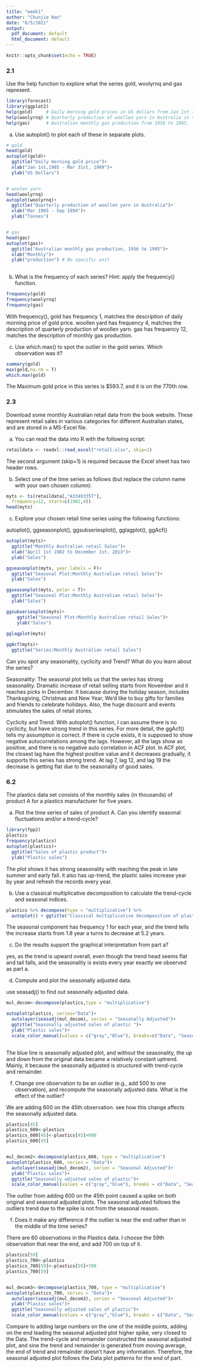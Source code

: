 ```yaml
---
title: "week1"
author: "Chunjie Nan"
date: "6/5/2021"
output:
  pdf_document: default
  html_document: default
---
```


```r
knitr::opts_chunk$set(echo = TRUE)
```

### 2.1
Use the help function to explore what the series gold, woolyrnq and gas represent.
```r
library(forecast)
library(ggplot2)
help(gold)     # Daily morning gold prices in US dollars from Jan 1st 1985 to Mar 31st 1989.
help(woolyrnq) # Quarterly production of woollen yarn in Australia in tonnes. Mar 1965 to Sep 1994.
help(gas)      # Australian monthly gas production from 1956 to 1995.

```

a. Use autoplot() to plot each of these in separate plots.
```r
# gold
head(gold)
autoplot(gold)+
  ggtitle("Daily morning gold price")+
  xlab("Jan 1st,1985 - Mar 31st, 1989")+
  ylab("US Dollars")


# woolen yarn
head(woolyrnq)
autoplot(woolyrnq)+
  ggtitle("Quarterly production of woollen yarn in Australia")+
  xlab("Mar 1965 - Sep 1994")+
  ylab("Tonnes")


# gas
head(gas)
autoplot(gas)+
  ggtitle("Australian monthly gas production, 1956 to 1995")+
  xlab("Monthly")+
  ylab("production") # No specific unit
  
```

b. What is the frequency of each series? Hint: apply the frequency() function.

```r
frequency(gold)
frequency(woolyrnq)
frequency(gas)

```
With frequency(),
gold has frequency 1, matches the description of daily morning price of gold price.
woollen yard has frequency 4, matches the description of quarterly production of woollen yarn.
gas has frequency 12, matches the description of monthly gas production.



c. Use which.max() to spot the outlier in the gold series. Which observation was it?

```r
summary(gold)
max(gold,na.rm = T)
which.max(gold)
```
The Maximum gold price in this series is $593.7, and it is on the 770th row.




### 2.3
Download some monthly Australian retail data from the book website. These represent retail sales in various categories for different Australian states, and are stored in a MS-Excel file.

a. You can read the data into R with the following script:

```r

retaildata <- readxl::read_excel("retail.xlsx", skip=1)
```
The second argument (skip=1) is required because the Excel sheet has two header rows.


b. Select one of the time series as follows (but replace the column name with your own chosen column):
```r
myts <- ts(retaildata[,"A3349335T"],
  frequency=12, start=c(1982,4))
head(myts)
```

c. Explore your chosen retail time series using the following functions:

autoplot(), ggseasonplot(), ggsubseriesplot(), gglagplot(), ggAcf()
```r
autoplot(myts)+
  ggtitle("Monthly Australian retail Sales")+
  xlab("April 1st 1982 to December 1st, 2013")+
  ylab("Sales")

ggseasonplot(myts, year.labels = F)+
  ggtitle("Seasonal Plot:Monthly Australian retail Sales")+
  ylab("Sales")

ggseasonplot(myts, polar = T)+
  ggtitle("Seasonal Plot:Monthly Australian retail Sales")+
  ylab("Sales")

ggsubseriesplot(myts)+
    ggtitle("Seasonal Plot:Monthly Australian retail Sales")+
    ylab("Sales")
  
gglagplot(myts)

ggAcf(myts)+
  ggtitle("Series:Monthly Australian retail Sales")
```

Can you spot any seasonality, cyclicity and Trend? What do you learn about the series?

Seasonality: The seasonal plot tells us that the series has strong seasonality. Dramatic increase of retail selling starts from November and it reaches picks in December. It because during the holiday season, includes Thanksgiving, Christmas and New Year, We'd like to buy gifts for families and friends to celebrate holidays. Also, the huge discount and events stimulates the sales of retail stores.

Cyclicity and Trend: With autoplot() function, I can assume there is no cyclicity, but have strong trend in this series. For more detail, the ggAcf() tells my assumption is correct. If there is cycle exists, it is supposed to show negative autocorrelations among the lags. However, all the lags show as positive, and there is no negative auto correlation in ACF plot. In ACF plot, the closest lag have the highest positive value and it decreases gradually, it supports this series has strong trend. At lag 7, lag 12, and lag 19 the decrease is getting flat due to the seasonality of good sales.




### 6.2
The plastics data set consists of the monthly sales (in thousands) of product A for a plastics manufacturer for five years.

a. Plot the time series of sales of product A. Can you identify seasonal fluctuations and/or a trend-cycle?

```r
library(fpp2)
plastics
frequency(plastics)
autoplot(plastics)+
  ggtitle("Sales of plastic product")+
  ylab("Plastic sales")

```

The plot shows it has strong seasonality with reaching the peak in late summer and early fall.
it also has up-trend, the plastic sales increase year by year and refresh the records every year.


b. Use a classical multiplicative decomposition to calculate the trend-cycle and seasonal indices.

```r
plastics %>% decompose(type = "multiplicative") %>%
  autoplot() + ggtitle("Classical multiplicative decomposition of plastic")


```
The seasonal component has frequency 1 for each year, and the trend tells the increase starts from 1.8 year a
turns to decrease at 5.2 years.


c. Do the results support the graphical interpretation from part a?

yes, as the trend is upward overall, even though the trend head seems flat and tail falls, and the seasonality is exists every year exactly we observed as part a.

d. Compute and plot the seasonally adjusted data.

use seasadj() to find out seasonally adjusted data. 
```r
mul_decom<-decompose(plastics,type = "multiplicative")

autoplot(plastics, series="Data")+
  autolayer(seasadj(mul_decom), series = "Seasonally Adjusted")+
  ggtitle("Seasonally adjusted sales of plastic ")+
  ylab("Plastic sales")+
  scale_color_manual(values = c("gray","Blue"), breaks=c("Data", "Seasonally Adjusted"))
  
```
The blue line is seasonally adjusted plot, and without the seasonality, the up and down from the original data became a relatively constant uptrend. Mainly, it because the seasonally adjusted is structured with trend-cycle and remainder.


f. Change one observation to be an outlier (e.g., add 500 to one observation), and recompute the seasonally adjusted data. What is the effect of the outlier?

We are adding 600 on the 45th observation. see how this change affects the seasonally adjusted data.

```r
plastics[45]
plastics_600<-plastics
plastics_600[45]<-plastics[45]+600
plastics_600[45]


mul_decom2<-decompose(plastics_600, type = "multiplicative")
autoplot(plastics_600, series = "Data")+
  autolayer(seasadj(mul_decom2), series = "Seasonal Adjusted")+
  ylab("Plastic sales")+
  ggtitle("Seasonally adjusted sales of plastic")+
  scale_color_manual(values = c("gray","blue"), breaks = c("Data", "Seasonal Adjusted"))

```
The outlier from adding 600 on the 45th point caused a spike on both original and seasonal adjusted plots. The seasonal adjusted follows the outliers trend due to the spike is not from the seasonal reason.



f. Does it make any difference if the outlier is near the end rather than in the middle of the time series?


There are 60 observations in the Plastics data. I choose the 59th observation that near the end, and add 700 on top of it. 

```r
plastics[59]
plastics_700<-plastics
plastics_700[59]<-plastics[59]+700
plastics_700[59]


mul_decom3<-decompose(plastics_700, type = "multiplicative")
autoplot(plastics_700, series = "Data")+
  autolayer(seasadj(mul_decom3), series = "Seasonal Adjusted")+
  ylab("Plastic sales")+
  ggtitle("Seasonally adjusted sales of plastic")+
  scale_color_manual(values = c("gray","blue"), breaks = c("Data", "Seasonal Adjusted"))


```

Compare to adding large numbers on the one of the middle points, adding on the end leading the seasonal adjusted plot higher spike, very closed to the Data. The trend-cycle and remainder constructed the seasonal adjusted plot, and sine the trend and remainder is generated from moving average, the end of trend and remainder doesn't have any information. Therefore, the seasonal adjusted plot follows the Data plot patterns for the end of part.